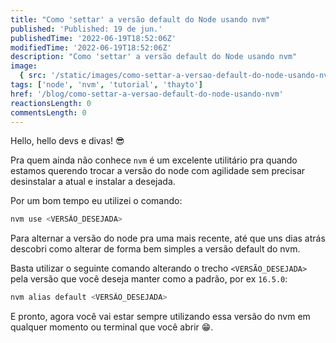 ```yaml
---
title: "Como 'settar' a versão default do Node usando nvm"
published: 'Published: 19 de jun.'
publishedTime: '2022-06-19T18:52:06Z'
modifiedTime: '2022-06-19T18:52:06Z'
description: "Como 'settar' a versão default do Node usando nvm"
image:
  { src: '/static/images/como-settar-a-versao-default-do-node-usando-nvm.png' }
tags: ['node', 'nvm', 'tutorial', 'thayto']
href: '/blog/como-settar-a-versao-default-do-node-usando-nvm'
reactionsLength: 0
commentsLength: 0
---
```


Hello, hello devs e divas! 😎

Pra quem ainda não conhece `nvm` é um excelente utilitário pra quando estamos querendo trocar a versão do node com agilidade sem precisar desinstalar a atual e instalar a desejada.

Por um bom tempo eu utilizei o comando:

```bash
nvm use <VERSÃO_DESEJADA>
```

Para alternar a versão do node pra uma mais recente, até que uns dias atrás descobri como alterar de forma bem simples a versão default do nvm.

Basta utilizar o seguinte comando alterando o trecho `<VERSÃO_DESEJADA>` pela versão que você deseja manter como a padrão, por ex `16.5.0`:

```bash
nvm alias default <VERSÃO_DESEJADA>
```

E pronto, agora você vai estar sempre utilizando essa versão do nvm em qualquer momento ou terminal que você abrir 😁.

